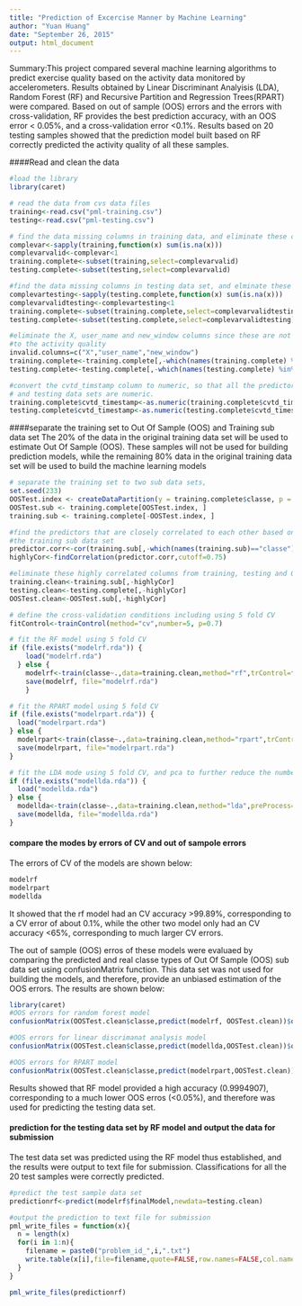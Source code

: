 ```yaml
---
title: "Prediction of Excercise Manner by Machine Learning"
author: "Yuan Huang"
date: "September 26, 2015"
output: html_document
---
```

Summary:This project compared several machine learning algorithms to predict exercise quality based on the activity data monitored by accelerometers. Results obtained by Linear Discriminant Analyisis (LDA), Random Forest (RF) and Recursive Partition and Regression Trees(RPART) were compared. Based on out of sample (OOS) errors and the errors with cross-validation, RF provides the best prediction accuracy, with an OOS error < 0.05%, and a cross-validation error <0.1%. Results based on 20 testing samples showed that the prediction model built based on RF correctly predicted the activity quality of all these samples.

####Read and clean the data
```r
#load the library
library(caret)

# read the data from cvs data files
training<-read.csv("pml-training.csv")
testing<-read.csv("pml-testing.csv")

# find the data missing columns in training data, and eliminate these columns
complevar<-sapply(training,function(x) sum(is.na(x)))
complevarvalid<-complevar<1
training.complete<-subset(training,select=complevarvalid)
testing.complete<-subset(testing,select=complevarvalid)

#find the data missing columns in testing data set, and elminate these columns 
complevartesting<-sapply(testing.complete,function(x) sum(is.na(x)))
complevarvalidtesting<-complevartesting<1
training.complete<-subset(training.complete,select=complevarvalidtesting)
testing.complete<-subset(testing.complete,select=complevarvalidtesting)

#eliminate the X, user_name and new_window columns since these are not closely related 
#to the activity quality
invalid.columns=c("X","user_name","new_window")
training.complete<-training.complete[,-which(names(training.complete) %in% invalid.columns)]
testing.complete<-testing.complete[,-which(names(testing.complete) %in% invalid.columns)]

#convert the cvtd_timstamp column to numeric, so that all the predictors in training
# and testing data sets are numeric.
training.complete$cvtd_timestamp<-as.numeric(training.complete$cvtd_timestamp)
testing.complete$cvtd_timestamp<-as.numeric(testing.complete$cvtd_timestamp)
```

####separate the training set to Out Of Sample (OOS) and Training sub data set
The 20% of the data in the original training data set will be used to estimate Out Of Sample (OOS). These samples will not be used for building prediction models, while the remaining 80% data in the original training data set will be used to build the machine learning models 

```r
# separate the training set to two sub data sets, 
set.seed(233)
OOSTest.index <- createDataPartition(y = training.complete$classe, p = 0.2, list = F)
OOSTest.sub <- training.complete[OOSTest.index, ]
training.sub <- training.complete[-OOSTest.index, ]

#find the predictors that are closely correlated to each other based on
#the training sub data set
predictor.corr<-cor(training.sub[,-which(names(training.sub)=="classe")])
highlyCor<-findCorrelation(predictor.corr,cutoff=0.75)

#eliminate these highly correlated columns from training, testing and OOS testing data sets
training.clean<-training.sub[,-highlyCor]
testing.clean<-testing.complete[,-highlyCor]
OOSTest.clean<-OOSTest.sub[,-highlyCor]

# define the cross-validation conditions including using 5 fold CV 
fitControl<-trainControl(method="cv",number=5, p=0.7)

# fit the RF model using 5 fold CV
if (file.exists("modelrf.rda")) {
    load("modelrf.rda")
  } else {
    modelrf<-train(classe~.,data=training.clean,method="rf",trControl=fitControl)
    save(modelrf, file="modelrf.rda")
    }

# fit the RPART model using 5 fold CV
if (file.exists("modelrpart.rda")) {
  load("modelrpart.rda")
} else {
  modelrpart<-train(classe~.,data=training.clean,method="rpart",trControl=fitControl)
  save(modelrpart, file="modelrpart.rda")
}

# fit the LDA mode using 5 fold CV, and pca to further reduce the number of predictors
if (file.exists("modellda.rda")) {
  load("modellda.rda")
} else {
  modellda<-train(classe~.,data=training.clean,method="lda",preProcess="pca",trControl=fitControl)
  save(modellda, file="modellda.rda")
}

```
#### compare the modes by errors of CV and out of sampole errors
The errors of CV of the models are shown below:
```r
modelrf
modelrpart
modellda
```
It showed that the rf model had an CV accuracy >99.89%, corresponding to a CV error of about 0.1%, while the other two model only had an CV accuracy <65%, corresponding to much larger CV errors.

The out of sample (OOS) erros of these models were evaluaed by comparing the predicted and real classe types of Out Of Sample (OOS) sub data set using confusionMatrix function. This data set was not used for building the models, and therefore, provide an unbiased estimation of the OOS errors. The results are shown below:
```r
library(caret)
#OOS errors for random forest model
confusionMatrix(OOSTest.clean$classe,predict(modelrf, OOSTest.clean))$overall

#OOS errors for linear discrimanat analysis model
confusionMatrix(OOSTest.clean$classe,predict(modellda,OOSTest.clean))$overall

#OOS errors for RPART model
confusionMatrix(OOSTest.clean$classe,predict(modelrpart,OOSTest.clean))$overall
```
Results showed that RF model provided a high accuracy (0.9994907), corresponding to a much lower OOS erros (<0.05%), and therefore was used for predicting the testing data set. 

#### prediction for the testing data set by RF model and output the data for submission
The test data set was predicted using the RF model thus established, and the results were output to text file for submission. Classifications for all the 20 test samples were correctly predicted.

```r
#predict the test sample data set
predictionrf<-predict(modelrf$finalModel,newdata=testing.clean)

#output the prediction to text file for submission
pml_write_files = function(x){
  n = length(x)
  for(i in 1:n){
    filename = paste0("problem_id_",i,".txt")
    write.table(x[i],file=filename,quote=FALSE,row.names=FALSE,col.names=FALSE)
  }
}

pml_write_files(predictionrf)
```

